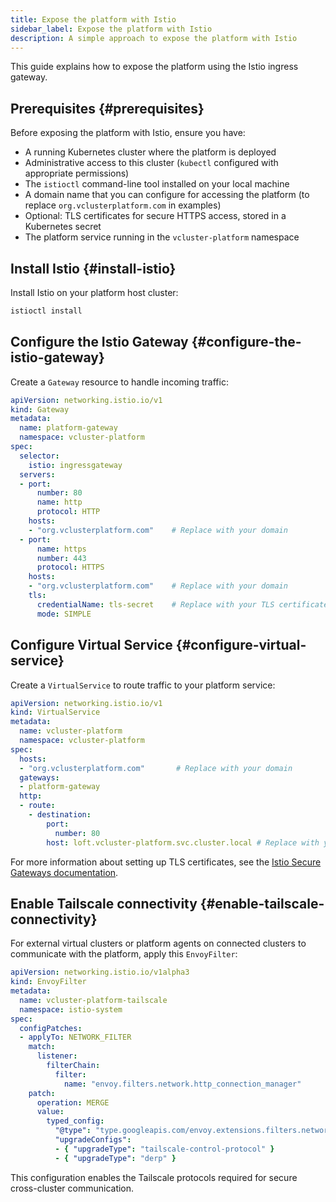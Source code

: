 ```yaml
---
title: Expose the platform with Istio
sidebar_label: Expose the platform with Istio
description: A simple approach to expose the platform with Istio
---
```


This guide explains how to expose the platform using the Istio ingress gateway.

<!-- vale off -->

## Prerequisites {#prerequisites}

Before exposing the platform with Istio, ensure you have:

- A running Kubernetes cluster where the platform is deployed
- Administrative access to this cluster (`kubectl` configured with appropriate permissions)
- The `istioctl` command-line tool installed on your local machine
- A domain name that you can configure for accessing the platform (to replace `org.vclusterplatform.com` in examples)
- Optional: TLS certificates for secure HTTPS access, stored in a Kubernetes secret
- The platform service running in the `vcluster-platform` namespace


## Install Istio {#install-istio}

Install Istio on your platform host cluster:

```bash title="Install Istio on your cluster"
istioctl install
```

## Configure the Istio Gateway {#configure-the-istio-gateway}

Create a `Gateway` resource to handle incoming traffic:

```yaml title="Create Gateway resource"
apiVersion: networking.istio.io/v1
kind: Gateway       
metadata:
  name: platform-gateway
  namespace: vcluster-platform
spec:
  selector:              
    istio: ingressgateway
  servers:
  - port:         
      number: 80
      name: http    
      protocol: HTTP                                  
    hosts:
    - "org.vclusterplatform.com"    # Replace with your domain
  - port:
      name: https
      number: 443
      protocol: HTTPS
    hosts:
    - "org.vclusterplatform.com"    # Replace with your domain
    tls:
      credentialName: tls-secret    # Replace with your TLS certificate secret
      mode: SIMPLE
```

## Configure Virtual Service {#configure-virtual-service}

Create a `VirtualService` to route traffic to your platform service:

```yaml title="Create VirtualService resource"
apiVersion: networking.istio.io/v1
kind: VirtualService
metadata:
  name: vcluster-platform
  namespace: vcluster-platform
spec:
  hosts:
  - "org.vclusterplatform.com"       # Replace with your domain
  gateways:
  - platform-gateway
  http:
  - route:
    - destination:
        port:
          number: 80
        host: loft.vcluster-platform.svc.cluster.local # Replace with your platform service
```

For more information about setting up TLS certificates, see the [Istio Secure Gateways documentation](https://istio.io/latest/docs/tasks/traffic-management/ingress/secure-ingress/).

## Enable Tailscale connectivity {#enable-tailscale-connectivity}

For external virtual clusters or platform agents on connected clusters to communicate with the platform, apply this `EnvoyFilter`:

```yaml title="Apply EnvoyFilter for Tailscale connectivity"
apiVersion: networking.istio.io/v1alpha3
kind: EnvoyFilter
metadata:
  name: vcluster-platform-tailscale
  namespace: istio-system
spec:
  configPatches:
  - applyTo: NETWORK_FILTER
    match:
      listener:
        filterChain:
          filter:
            name: "envoy.filters.network.http_connection_manager"
    patch:
      operation: MERGE
      value:
        typed_config:
          "@type": "type.googleapis.com/envoy.extensions.filters.network.http_connection_manager.v3.HttpConnectionManager"
          "upgradeConfigs":
          - { "upgradeType": "tailscale-control-protocol" }
          - { "upgradeType": "derp" }
```

This configuration enables the Tailscale protocols required for secure cross-cluster communication.